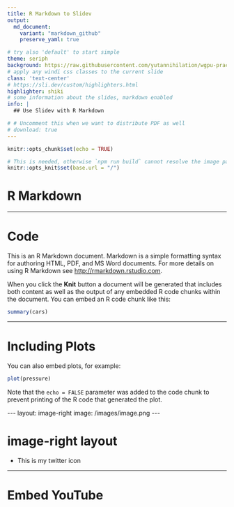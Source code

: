```yaml
---
title: R Markdown to Slidev
output:
  md_document:
    variant: "markdown_github"
    preserve_yaml: true

# try also 'default' to start simple
theme: seriph
background: https://raw.githubusercontent.com/yutannihilation/wgpu-practice/4ffc4ff4cba80ac4bfefbba5972985f51c5254a3/sphere/out.gif
# apply any windi css classes to the current slide
class: 'text-center'
# https://sli.dev/custom/highlighters.html
highlighter: shiki
# some information about the slides, markdown enabled
info: |
  ## Use Slidev with R Markdown

# # Uncomment this when we want to distribute PDF as well
# download: true
---
```


```r
knitr::opts_chunk$set(echo = TRUE)

# This is needed, otherwise `npm run build` cannot resolve the image paths and fail
knitr::opts_knit$set(base.url = "/")
```

# R Markdown

---

# Code

This is an R Markdown document. Markdown is a simple formatting syntax for authoring HTML, PDF, and MS Word documents. For more details on using R Markdown see <http://rmarkdown.rstudio.com>.

When you click the **Knit** button a document will be generated that includes both content as well as the output of any embedded R code chunks within the document. You can embed an R code chunk like this:

```r
summary(cars)
```

---

# Including Plots

You can also embed plots, for example:

```r
plot(pressure)
```

Note that the `echo = FALSE` parameter was added to the code chunk to prevent printing of the R code that generated the plot.

<!-- 
  We can specify per-slide options with YAML front-matters.
  This needs to be wrapped with a block of raw attribute.
-->

```{=html}
---
layout: image-right
image: /images/image.png
---
```

# image-right layout

* This is my twitter icon


---

# Embed YouTube

<Youtube id="OHS_rmkmPpM" width=600 height=450 />
